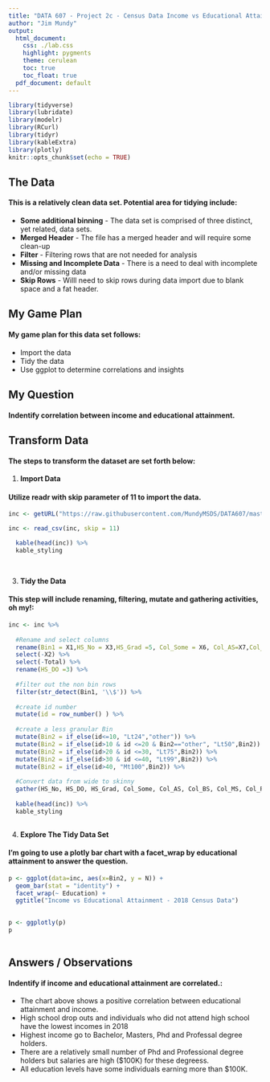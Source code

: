 ---
title: "DATA 607 - Project 2c - Census Data Income vs Educational Attainment 2018"
author: "Jim Mundy"
output:
  html_document:
    css: ./lab.css
    highlight: pygments
    theme: cerulean
    toc: true
    toc_float: true
  pdf_document: default
---

```{r setup, include=FALSE}
library(tidyverse)
library(lubridate)
library(modelr)
library(RCurl)
library(tidyr)
library(kableExtra)
library(plotly)
knitr::opts_chunk$set(echo = TRUE)


```

## The Data

#### This is a relatively clean data set. Potential area for tidying include:

* __Some additional binning__ - The data set is comprised of three distinct, yet related, data sets.
* __Merged Header__ - The file has a merged header and will require some clean-up
* __Filter__ - Filtering rows that are not needed for analysis
* __Missing and Incomplete Data__ - There is a need to deal with incomplete and/or missing data
* __Skip Rows__ - Willl need to skip rows during data import due to blank space and a fat header.

## My Game Plan

#### My game plan for this data set follows:

* Import the data 
* Tidy the data
* Use ggplot to determine correlations and insights

## My Question

#### Indentify correlation between income and educational attainment.

## Transform Data

#### The steps to transform the dataset are set forth below:

(1)  __Import Data__

#### Utilize readr with skip parameter of 11 to import the data.  

```{r echo=TRUE, warning=FALSE, message=FALSE}

inc <- getURL("https://raw.githubusercontent.com/MundyMSDS/DATA607/master/inc2edu.csv")

inc <- read_csv(inc, skip = 11)

  kable(head(inc)) %>%
  kable_styling
  
  
```




3.  __Tidy the Data__

#### This step will include renaming, filtering, mutate and gathering activities, oh my!:


```{r echo=TRUE, warning=FALSE, message=FALSE}

inc <- inc %>%
  
  #Rename and select columns
  rename(Bin1 = X1,HS_No = X3,HS_Grad =5, Col_Some = X6, Col_AS=X7,Col_BS =9, Col_MS=10, Col_PD=11, Col_Phd=12) %>% 
  select(-X2) %>% 
  select(-Total) %>% 
  rename(HS_DO =3) %>%
  
  #filter out the non bin rows
  filter(str_detect(Bin1, '\\$')) %>%
  
  #create id number 
  mutate(id = row_number() ) %>%
  
  #create a less granular Bin
  mutate(Bin2 = if_else(id<=10, "Lt24","other")) %>%
  mutate(Bin2 = if_else(id>10 & id <=20 & Bin2=="other", "Lt50",Bin2)) %>%
  mutate(Bin2 = if_else(id>20 & id <=30, "Lt75",Bin2)) %>%
  mutate(Bin2 = if_else(id>30 & id <=40, "Lt99",Bin2)) %>%
  mutate(Bin2 = if_else(id>40, "Mt100",Bin2)) %>% 
  
  #Convert data from wide to skinny
  gather(HS_No, HS_DO, HS_Grad, Col_Some, Col_AS, Col_BS, Col_MS, Col_PD, Col_Phd, key = "Education", value ="N")
    
  kable(head(inc)) %>%
  kable_styling  
  
```

4.  __Explore The Tidy Data Set__

#### I'm going to use a plotly bar chart with a facet_wrap by educational attainment to answer the question.


```{r echo=TRUE, warning=FALSE, message=FALSE}

p <- ggplot(data=inc, aes(x=Bin2, y = N)) +
  geom_bar(stat = "identity") +
  facet_wrap(~ Education) +
  ggtitle("Income vs Educational Attainment - 2018 Census Data")
  

p <- ggplotly(p)
p
  


```



## Answers / Observations

####  Indentify if income and educational attainment are correlated.:

*  The chart above shows a positive correlation between educational attainment and income.
*  High school drop outs and individuals who did not attend high school have the lowest incomes in 2018
*  Highest income go to Bachelor, Masters, Phd and Professal degree holders.
*  There are a relatively small number of Phd and Professional degree holders but salaries are high ($100K) for these degreess.
*  All education levels have some individuals earning more than $100K. 


